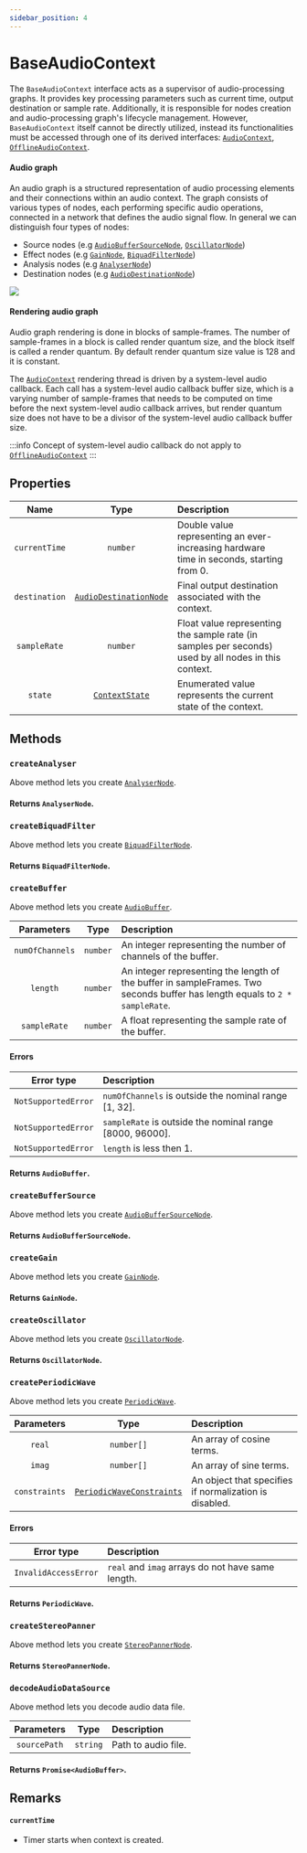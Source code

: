 ```yaml
---
sidebar_position: 4
---
```



# BaseAudioContext

The `BaseAudioContext` interface acts as a supervisor of audio-processing graphs. It provides key processing parameters such as current time, output destination or sample rate.
Additionally, it is responsible for nodes creation and audio-processing graph's lifecycle management.
However, `BaseAudioContext` itself cannot be directly utilized, instead its functionalities must be accessed through one of its derived interfaces: [`AudioContext`](/core/audio-context), [`OfflineAudioContext`](/core/offline-audio-context).

#### Audio graph

An audio graph is a structured representation of audio processing elements and their connections within an audio context.
The graph consists of various types of nodes, each performing specific audio operations, connected in a network that defines the audio signal flow.
In general we can distinguish four types of nodes:
- Source nodes (e.g [`AudioBufferSourceNode`](/sources/audio-buffer-source-node), [`OscillatorNode`](/sources/oscillator-node))
- Effect nodes (e.g [`GainNode`](/effects/gain-node), [`BiquadFilterNode`](/sources/biquad-filter-node))
- Analysis nodes (e.g [`AnalyserNode`](/analysis/analyser-node))
- Destination nodes (e.g [`AudioDestinationNode`](/destinations/audio-destination-node))

![](/img/audio-graph.png)

#### Rendering audio graph

Audio graph rendering is done in blocks of sample-frames. The number of sample-frames in a block is called render quantum size, and the block itself is called a render quantum.
By default render quantum size value is 128 and it is constant.

The [`AudioContext`](/core/audio-context) rendering thread is driven by a system-level audio callback.
Each call has a system-level audio callback buffer size, which is a varying number of sample-frames that needs to be computed on time before the next system-level audio callback arrives,
but render quantum size does not have to be a divisor of the system-level audio callback buffer size.

:::info
Concept of system-level audio callback do not apply to [`OfflineAudioContext`](/core/offline-audio-context)
:::

## Properties

| Name | Type | Description | |
| :----: | :----: | :-------- | :-: |
| `currentTime` | `number` | Double value representing an ever-increasing hardware time in seconds, starting from 0. | <ReadOnly /> |
| `destination` | [`AudioDestinationNode`](/core/audio-destination-node) | Final output destination associated with the context. | <ReadOnly /> |
| `sampleRate` | `number` | Float value representing the sample rate (in samples per seconds) used by all nodes in this context. | <ReadOnly /> |
| `state` | [`ContextState`](/types/context-state) | Enumerated value represents the current state of the context. | <ReadOnly /> |

## Methods

### `createAnalyser`

Above method lets you create [`AnalyserNode`](/analysis/analyser-node).

#### Returns `AnalyserNode`.

### `createBiquadFilter`

Above method lets you create [`BiquadFilterNode`](/effects/biquad-filter-node).

#### Returns `BiquadFilterNode`.

### `createBuffer`

Above method lets you create [`AudioBuffer`](/sources/audio-buffer).

| Parameters | Type | Description |
| :---: | :---: | :---- |
| `numOfChannels` | `number` | An integer representing the number of channels of the buffer. |
| `length` | `number` | An integer representing the length of the buffer in sampleFrames. Two seconds buffer has length equals to `2 * sampleRate`. |
| `sampleRate` | `number` | A float representing the sample rate of the buffer. |

#### Errors

| Error type | Description |
| :---: | :---- |
| `NotSupportedError` | `numOfChannels` is outside the nominal range [1, 32]. |
| `NotSupportedError` | `sampleRate` is outside the nominal range [8000, 96000]. |
| `NotSupportedError` | `length` is less then 1. |

#### Returns `AudioBuffer`.

### `createBufferSource`

Above method lets you create [`AudioBufferSourceNode`](/sources/audio-buffer-source-node).

#### Returns `AudioBufferSourceNode`.

### `createGain`

Above method lets you create [`GainNode`](/effects/gain-node).

#### Returns `GainNode`.

### `createOscillator`

Above method lets you create [`OscillatorNode`](/sources/oscillator-node).

#### Returns `OscillatorNode`.

### `createPeriodicWave`

Above method lets you create [`PeriodicWave`](/effects/periodic-wave).

| Parameters | Type | Description |
| :---: | :---: | :---- |
| `real` | `number[]` | An array of cosine terms. |
| `imag` | `number[]` | An array of sine terms. |
| `constraints` <Optional /> | [`PeriodicWaveConstraints`](/types/periodic-wave-constraints) | An object that specifies if normalization is disabled. |

#### Errors

| Error type | Description |
| :---: | :---- |
| `InvalidAccessError` | `real` and `imag` arrays do not have same length. |

#### Returns `PeriodicWave`.

### `createStereoPanner`

Above method lets you create [`StereoPannerNode`](/spatialization/stereo-panner-node).

#### Returns `StereoPannerNode`.

### `decodeAudioDataSource`

Above method lets you decode audio data file.

| Parameters | Type | Description |
| :---: | :---: | :---- |
| `sourcePath` | `string` | Path to audio file. |

#### Returns `Promise<AudioBuffer>`.

## Remarks

#### `currentTime`

- Timer starts when context is created.
